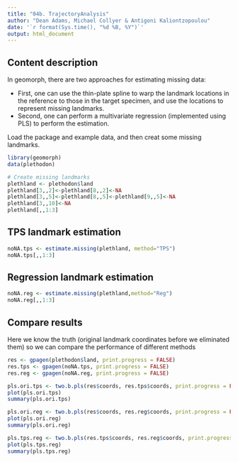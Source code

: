 ---
title: "04b. TrajectoryAnalysis"
author: "Dean Adams, Michael Collyer & Antigoni Kaliontzopoulou"
date: '`r format(Sys.time(), "%d %B, %Y")`'
output: html_document
---

## **Content description**
In geomorph, there are two approaches for estimating missing data:

* First, one can use the thin-plate spline to warp the landmark locations in the reference to those in the target specimen, and use the locations to represent missing landmarks. 
* Second, one can perform a multivariate regression (implemented using PLS) to perform the estimation.

Load the package and example data, and then creat some missing landmarks.
```{r eval=TRUE}
library(geomorph)
data(plethodon)

# Create missing landmarks
plethland <- plethodon$land
plethland[3,,2]<-plethland[8,,2]<-NA  
plethland[3,,5]<-plethland[8,,5]<-plethland[9,,5]<-NA
plethland[3,,10]<-NA
plethland[,,1:3]
```

## **TPS landmark estimation**
```{r eval=TRUE}
noNA.tps <- estimate.missing(plethland, method="TPS")
noNA.tps[,,1:3]
```

## **Regression landmark estimation**
```{r eval=TRUE}
noNA.reg <- estimate.missing(plethland,method="Reg")
noNA.reg[,,1:3]
```

## **Compare results** 
Here we know the truth (original landmark coordinates before we eliminated them) so we can compare the performance of different methods
```{r eval=TRUE}
res <- gpagen(plethodon$land, print.progress = FALSE)
res.tps <- gpagen(noNA.tps, print.progress = FALSE)
res.reg <- gpagen(noNA.reg, print.progress = FALSE)

pls.ori.tps <- two.b.pls(res$coords, res.tps$coords, print.progress = FALSE)
plot(pls.ori.tps)
summary(pls.ori.tps)

pls.ori.reg <- two.b.pls(res$coords, res.reg$coords, print.progress = FALSE)
plot(pls.ori.reg)
summary(pls.ori.reg)

pls.tps.reg <- two.b.pls(res.tps$coords, res.reg$coords, print.progress = FALSE)
plot(pls.tps.reg)
summary(pls.tps.reg)


```

